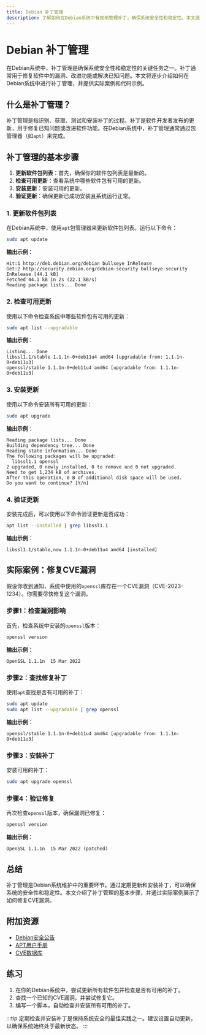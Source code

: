 ```yaml
---
title: Debian 补丁管理
description: 了解如何在Debian系统中有效地管理补丁，确保系统安全性和稳定性。本文适合初学者，涵盖补丁管理的基本概念、工具和实际案例。
---
```


# Debian 补丁管理

在Debian系统中，补丁管理是确保系统安全性和稳定性的关键任务之一。补丁通常用于修复软件中的漏洞、改进功能或解决已知问题。本文将逐步介绍如何在Debian系统中进行补丁管理，并提供实际案例和代码示例。

## 什么是补丁管理？

补丁管理是指识别、获取、测试和安装补丁的过程。补丁是软件开发者发布的更新，用于修复已知问题或改进软件功能。在Debian系统中，补丁管理通常通过包管理器（如`apt`）来完成。

## 补丁管理的基本步骤

1. **更新软件包列表**：首先，确保你的软件包列表是最新的。
2. **检查可用更新**：查看系统中哪些软件包有可用的更新。
3. **安装更新**：安装可用的更新。
4. **验证更新**：确保更新已成功安装且系统运行正常。

### 1. 更新软件包列表

在Debian系统中，使用`apt`包管理器来更新软件包列表。运行以下命令：

```bash
sudo apt update
```

**输出示例**：
```
Hit:1 http://deb.debian.org/debian bullseye InRelease
Get:2 http://security.debian.org/debian-security bullseye-security InRelease [44.1 kB]
Fetched 44.1 kB in 2s (22.1 kB/s)
Reading package lists... Done
```

### 2. 检查可用更新

使用以下命令检查系统中哪些软件包有可用的更新：

```bash
sudo apt list --upgradable
```

**输出示例**：
```
Listing... Done
libssl1.1/stable 1.1.1n-0+deb11u4 amd64 [upgradable from: 1.1.1n-0+deb11u3]
openssl/stable 1.1.1n-0+deb11u4 amd64 [upgradable from: 1.1.1n-0+deb11u3]
```

### 3. 安装更新

使用以下命令安装所有可用的更新：

```bash
sudo apt upgrade
```

**输出示例**：
```
Reading package lists... Done
Building dependency tree... Done
Reading state information... Done
The following packages will be upgraded:
  libssl1.1 openssl
2 upgraded, 0 newly installed, 0 to remove and 0 not upgraded.
Need to get 1,234 kB of archives.
After this operation, 0 B of additional disk space will be used.
Do you want to continue? [Y/n]
```

### 4. 验证更新

安装完成后，可以使用以下命令验证更新是否成功：

```bash
apt list --installed | grep libssl1.1
```

**输出示例**：
```
libssl1.1/stable,now 1.1.1n-0+deb11u4 amd64 [installed]
```

## 实际案例：修复CVE漏洞

假设你收到通知，系统中使用的`openssl`库存在一个CVE漏洞（CVE-2023-1234）。你需要尽快修复这个漏洞。

### 步骤1：检查漏洞影响

首先，检查系统中安装的`openssl`版本：

```bash
openssl version
```

**输出示例**：
```
OpenSSL 1.1.1n  15 Mar 2022
```

### 步骤2：查找修复补丁

使用`apt`查找是否有可用的补丁：

```bash
sudo apt update
sudo apt list --upgradable | grep openssl
```

**输出示例**：
```
openssl/stable 1.1.1n-0+deb11u4 amd64 [upgradable from: 1.1.1n-0+deb11u3]
```

### 步骤3：安装补丁

安装可用的补丁：

```bash
sudo apt upgrade openssl
```

### 步骤4：验证修复

再次检查`openssl`版本，确保漏洞已修复：

```bash
openssl version
```

**输出示例**：
```
OpenSSL 1.1.1n  15 Mar 2022 (patched)
```

## 总结

补丁管理是Debian系统维护中的重要环节。通过定期更新和安装补丁，可以确保系统的安全性和稳定性。本文介绍了补丁管理的基本步骤，并通过实际案例展示了如何修复CVE漏洞。

## 附加资源

- [Debian安全公告](https://www.debian.org/security/)
- [APT用户手册](https://wiki.debian.org/Apt)
- [CVE数据库](https://cve.mitre.org/)

## 练习

1. 在你的Debian系统中，尝试更新所有软件包并检查是否有可用的补丁。
2. 查找一个已知的CVE漏洞，并尝试修复它。
3. 编写一个脚本，自动检查并安装所有可用的补丁。

:::tip
定期检查并安装补丁是保持系统安全的最佳实践之一。建议设置自动更新，以确保系统始终处于最新状态。
:::